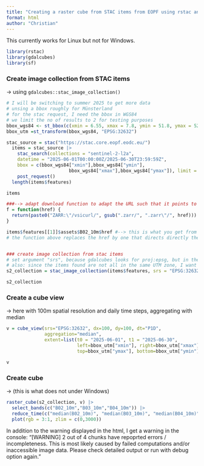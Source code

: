 ```yaml
---
title: "Creating a raster cube from STAC items from EOPF using rstac and gdalcubes"
format: html
author: "Christian" 
---
```


This currently works for Linux but not for Windows.

```r
library(rstac)
library(gdalcubes)
library(sf)
```

### Create image collection from STAC items 
-> using `gdalcubes::stac_image_collection()`

```r
# I will be switching to summer 2025 to get more data 
# unsing a bbox roughly for Münsterland
# for the stac request, I need the bbox in WGS84
# we limit the no of results to 2 for testing purposes
bbox_wgs84 <- st_bbox(c(xmin = 6.55, xmax = 7.8, ymin = 51.8, ymax = 52.4), crs = st_crs(4326))
bbox_utm =st_transform(bbox_wgs84, "EPSG:32632")

stac_source = stac("https://stac.core.eopf.eodc.eu/")
  items = stac_source |>
    stac_search(collections = "sentinel-2-l2a",
    datetime = "2025-06-01T00:00:00Z/2025-06-30T23:59:59Z",
    bbox = c(bbox_wgs84["xmin"],bbox_wgs84["ymin"],
                       bbox_wgs84["xmax"],bbox_wgs84["ymax"]), limit = 2) |>
    post_request() 
  length(items$features)

items

###--> adapt download function to adapt the URL such that it points to the actual ZARR file 
f = function(href) {
  return(paste0("ZARR:\"/vsicurl/", gsub(".zarr/", ".zarr\"/", href)))
}

items$features[[1]]$assets$B02_10m$href #--> this is what you get from stac, but what you want - in order for GDAL to understand it- is the URL to the .zarr file; see  tutorial: https://eopf-sample-service.github.io/eopf-sample-notebooks/gdal-explore-zarr/
# the function above replaces the href by one that directs directly there --> since you can give this as an argument to stac_image_collection(), it will be applied to all assets


### create image collection from stac items
# set argument "srs", because gdalcubes looks for proj:epsg, but in the collection there is only proj:code
# also: since the items found are not all in the same UTM zone, I want to filter them first
s2_collection = stac_image_collection(items$features, srs = "EPSG:32632", asset_names = c("B02_10m", "B03_10m", "B04_10m", "B08_10m"), url_fun = f, property_filter = function(x) {x[["proj:code"]] == "EPSG:32632"})

s2_collection


```
### Create a cube view
-> here with 100m spatial resolution and daily time steps, aggregating with median
```r
v = cube_view(srs="EPSG:32632", dx=100, dy=100, dt="P1D",
              aggregation="median",
              extent=list(t0 = "2025-06-01", t1 = "2025-06-30",
                          left=bbox_utm["xmin"], right=bbox_utm["xmax"],
                          top=bbox_utm["ymax"], bottom=bbox_utm["ymin"]))

v
```
### Create cube 
-> (this is what does not under Windows)
```r
raster_cube(s2_collection, v) |>
  select_bands(c("B02_10m","B03_10m","B04_10m")) |>
  reduce_time(c("median(B02_10m)", "median(B03_10m)", "median(B04_10m)")) |>
  plot(rgb = 3:1, zlim = c(0,3000))

```
In addition to the warning displayed in the html, I get a warning in the console: 
"[WARNING] 2 out of 4 chunks have repoprted errors / incompleteness. This is most likely caused by failed computations and/or inaccessible image data. Please check detailed output or run with debug option again."